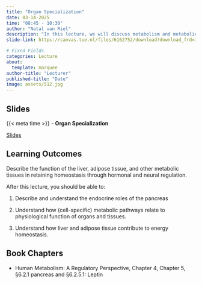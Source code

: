 ```yaml
---
title: "Organ Specialization"
date: 03-14-2025
time: "08:45 - 10:30"
author: "Natal van Riel"
description: "In this lecture, we will discuss metabolism and metabolic function of organs and tissues, especially the liver and adipose tissue."
slide-link: https://canvas.tue.nl/files/6162752/download?download_frd=1

# Fixed Fields
categories: Lecture
about:
  template: marquee
author-title: "Lecturer"
published-title: "Date"
image: assets/512.jpg
---
```


## Slides
::: slide-deck
{{< meta time >}} - **Organ Specialization**

::: slides
[Slides]({{< meta slide-link >}})
:::
:::

## Learning Outcomes

::: {.callout-important title="Principal Learning Outcome 4"}
Describe the function of the liver, adipose tissue, and other metabolic tissues in retaining homeostasis through hormonal and neural regulation.
:::

After this lecture, you should be able to:

1. Describe and understand the endocrine roles of the pancreas

2. Understand how (cell-specific) metabolic pathways relate to physiological function of organs and tissues.

3.  Understand how liver and adipose tissue contribute to energy homeostasis.

## Book Chapters

- Human Metabolism: A Regulatory Perspective, Chapter 4, Chapter 5, §6.2.1 pancreas and §6.2.5.1: Leptin

